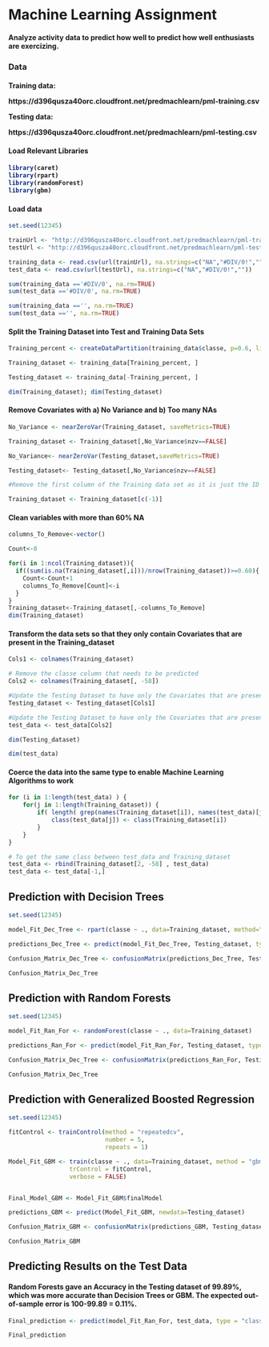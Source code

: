 <h1> Machine Learning Assignment </h1>

<h4> Analyze activity data to predict how well to predict how well enthusiasts are exercizing. </h4>

<h3> Data </h3>

<h4>
Training data:

https://d396qusza40orc.cloudfront.net/predmachlearn/pml-training.csv

Testing data:

https://d396qusza40orc.cloudfront.net/predmachlearn/pml-testing.csv

</h4>

<h4> Load Relevant Libraries <h4>

```r

library(caret)
library(rpart)
library(randomForest)
library(gbm)

```


<h4> Load data </h4>

```r
set.seed(12345)

trainUrl <- "http://d396qusza40orc.cloudfront.net/predmachlearn/pml-training.csv"
testUrl <- "http://d396qusza40orc.cloudfront.net/predmachlearn/pml-testing.csv"

training_data <- read.csv(url(trainUrl), na.strings=c("NA","#DIV/0!",""))
test_data <- read.csv(url(testUrl), na.strings=c("NA","#DIV/0!",""))

sum(training_data =='#DIV/0', na.rm=TRUE)
sum(test_data =='#DIV/0', na.rm=TRUE)

sum(training_data =='', na.rm=TRUE)
sum(test_data =='', na.rm=TRUE)

```

<h4> Split the Training Dataset into Test and Training Data Sets</h4>

```r
Training_percent <- createDataPartition(training_data$classe, p=0.6, list=FALSE)

Training_dataset <- training_data[Training_percent, ]

Testing_dataset <- training_data[-Training_percent, ]

dim(Training_dataset); dim(Testing_dataset)
```

<h4> Remove Covariates with a) No Variance and b) Too many NAs </h4>

```r

No_Variance <- nearZeroVar(Training_dataset, saveMetrics=TRUE)

Training_dataset <- Training_dataset[,No_Variance$nzv==FALSE]

No_Variance<- nearZeroVar(Testing_dataset,saveMetrics=TRUE)

Testing_dataset<- Testing_dataset[,No_Variance$nzv==FALSE]

#Remove the first column of the Training data set as it is just the ID

Training_dataset <- Training_dataset[c(-1)]
```


<h4> Clean variables with more than 60% NA </h4>
```r

columns_To_Remove<-vector()

Count<-0

for(i in 1:ncol(Training_dataset)){
  if((sum(is.na(Training_dataset[,i]))/nrow(Training_dataset))>=0.60){
    Count<-Count+1
    columns_To_Remove[Count]<-i
  }
}
Training_dataset<-Training_dataset[,-columns_To_Remove]
dim(Training_dataset)


```

<h4> Transform the data sets so that they only contain Covariates that are present in the Training_dataset </h4>

```r

Cols1 <- colnames(Training_dataset)

# Remove the classe column that needs to be predicted
Cols2 <- colnames(Training_dataset[, -58])

#Update the Testing Dataset to have only the Covariates that are present in the Training dataset
Testing_dataset <- Testing_dataset[Cols1]       

#Update the Testing Dataset to have only the Covariates that are present in the Training dataset
test_data <- test_data[Cols2]           

dim(Testing_dataset)

dim(test_data)
```

<h4> Coerce the data into the same type to enable Machine Learning Algorithms to work </h4>

```r
for (i in 1:length(test_data) ) {
    for(j in 1:length(Training_dataset)) {
        if( length( grep(names(Training_dataset[i]), names(test_data)[j]) ) == 1)  {
            class(test_data[j]) <- class(Training_dataset[i])
        }   
    }   
}

# To get the same class between test_data and Training_dataset
test_data <- rbind(Training_dataset[2, -58] , test_data)
test_data <- test_data[-1,]
```

<h2> Prediction with Decision Trees </h2>

```r
set.seed(12345)

model_Fit_Dec_Tree <- rpart(classe ~ ., data=Training_dataset, method="class")

predictions_Dec_Tree <- predict(model_Fit_Dec_Tree, Testing_dataset, type = "class")

Confusion_Matrix_Dec_Tree <- confusionMatrix(predictions_Dec_Tree, Testing_dataset$classe)

Confusion_Matrix_Dec_Tree

```

<h2> Prediction with Random Forests </h2>

```r
set.seed(12345)

model_Fit_Ran_For <- randomForest(classe ~ ., data=Training_dataset)

predictions_Ran_For <- predict(model_Fit_Ran_For, Testing_dataset, type = "class")

Confusion_Matrix_Dec_Tree <- confusionMatrix(predictions_Ran_For, Testing_dataset$classe)

Confusion_Matrix_Dec_Tree

```
<h2> Prediction with Generalized Boosted Regression </h2>

```r
set.seed(12345)

fitControl <- trainControl(method = "repeatedcv",
                           number = 5,
                           repeats = 1)

Model_Fit_GBM <- train(classe ~ ., data=Training_dataset, method = "gbm",
                 trControl = fitControl,
                 verbose = FALSE)


Final_Model_GBM <- Model_Fit_GBM$finalModel

predictions_GBM <- predict(Model_Fit_GBM, newdata=Testing_dataset)

Confusion_Matrix_GBM <- confusionMatrix(predictions_GBM, Testing_dataset$classe)

Confusion_Matrix_GBM

```
<h2> Predicting Results on the Test Data </h2>

<h4>
Random Forests gave an Accuracy in the Testing dataset of 99.89%, which was more accurate than Decision Trees or GBM. The expected out-of-sample error is 100-99.89 = 0.11%.
</h4>
```r
Final_prediction <- predict(model_Fit_Ran_For, test_data, type = "class")

Final_prediction

```

